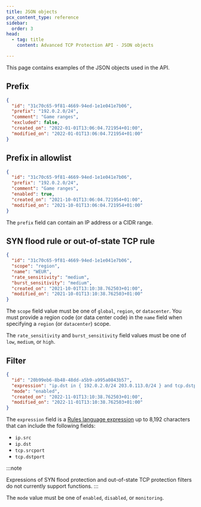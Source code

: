 ```yaml
---
title: JSON objects
pcx_content_type: reference
sidebar:
  order: 3
head:
  - tag: title
    content: Advanced TCP Protection API - JSON objects

---
```


This page contains examples of the JSON objects used in the API.

## Prefix

```json
{
  "id": "31c70c65-9f81-4669-94ed-1e1e041e7b06",
  "prefix": "192.0.2.0/24",
  "comment": "Game ranges",
  "excluded": false,
  "created_on": "2022-01-01T13:06:04.721954+01:00",
  "modified_on": "2022-01-01T13:06:04.721954+01:00"
}
```

## Prefix in allowlist

```json
{
  "id": "31c70c65-9f81-4669-94ed-1e1e041e7b06",
  "prefix": "192.0.2.0/24",
  "comment": "Game ranges",
  "enabled": true,
  "created_on": "2021-10-01T13:06:04.721954+01:00",
  "modified_on": "2021-10-01T13:06:04.721954+01:00"
}
```

The `prefix` field can contain an IP address or a CIDR range.

## SYN flood rule or out-of-state TCP rule

```json
{
  "id": "31c70c65-9f81-4669-94ed-1e1e041e7b06",
  "scope": "region",
  "name": "WEUR",
  "rate_sensitivity": "medium",
  "burst_sensitivity": "medium",
  "created_on": "2021-10-01T13:10:38.762503+01:00",
  "modified_on": "2021-10-01T13:10:38.762503+01:00"
}
```

The `scope` field value must be one of `global`, `region`, or `datacenter`. You must provide a region code (or data center code) in the `name` field when specifying a `region` (or `datacenter`) scope.

The `rate_sensitivity` and `burst_sensitivity` field values must be one of `low`, `medium`, or `high`.

## Filter

```json
{
  "id": "20b99eb6-8b48-48dd-a5b9-a995a0843b57",
  "expression": "ip.dst in { 192.0.2.0/24 203.0.113.0/24 } and tcp.dstport in { 80 443 10000..65535 }",
  "mode": "enabled",
  "created_on": "2022-11-01T13:10:38.762503+01:00",
  "modified_on": "2022-11-01T13:10:38.762503+01:00"
}
```

The `expression` field is a [Rules language expression](/ruleset-engine/rules-language/expressions/) up to 8,192 characters that can include the following fields:

- `ip.src`
- `ip.dst`
- `tcp.srcport`
- `tcp.dstport`

:::note

Expressions of SYN flood protection and out-of-state TCP protection filters do not currently support functions. 
:::

The `mode` value must be one of `enabled`, `disabled`, or `monitoring`.
